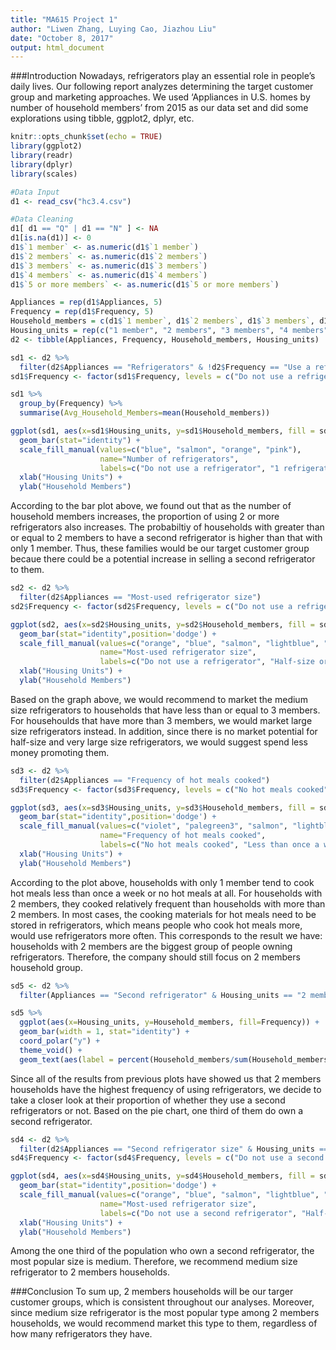 ```yaml
---
title: "MA615 Project 1"
author: "Liwen Zhang, Luying Cao, Jiazhou Liu"
date: "October 8, 2017"
output: html_document
---
```


###Introduction
Nowadays, refrigerators play an essential role in people's daily lives. Our following report analyzes determining the target customer group and marketing approaches. We used 'Appliances in U.S. homes by number of household members' from 2015 as our data set and did some explorations using tibble, ggplot2, dplyr, etc.

```r
knitr::opts_chunk$set(echo = TRUE)
library(ggplot2)
library(readr)
library(dplyr)
library(scales)
```

```r
#Data Input
d1 <- read_csv("hc3.4.csv")
```

```r
#Data Cleaning
d1[ d1 == "Q" | d1 == "N" ] <- NA
d1[is.na(d1)] <- 0
d1$`1 member` <- as.numeric(d1$`1 member`)
d1$`2 members` <- as.numeric(d1$`2 members`)
d1$`3 members` <- as.numeric(d1$`3 members`)
d1$`4 members` <- as.numeric(d1$`4 members`)
d1$`5 or more members` <- as.numeric(d1$`5 or more members`)

Appliances = rep(d1$Appliances, 5)
Frequency = rep(d1$Frequency, 5)
Household_members = c(d1$`1 member`, d1$`2 members`, d1$`3 members`, d1$`4 members`, d1$`5 or more members`)
Housing_units = rep(c("1 member", "2 members", "3 members", "4 members", "5 or more members"), each = 89)
d2 <- tibble(Appliances, Frequency, Household_members, Housing_units)
```


```r
sd1 <- d2 %>%
  filter(d2$Appliances == "Refrigerators" & !d2$Frequency == "Use a refrigerator")
sd1$Frequency <- factor(sd1$Frequency, levels = c("Do not use a refrigerator", "1", "2 or more"))[]

sd1 %>%
  group_by(Frequency) %>%
  summarise(Avg_Household_Members=mean(Household_members))

ggplot(sd1, aes(x=sd1$Housing_units, y=sd1$Household_members, fill = sd1$Frequency)) + 
  geom_bar(stat="identity") +
  scale_fill_manual(values=c("blue", "salmon", "orange", "pink"),
                    name="Number of refrigerators", 
                    labels=c("Do not use a refrigerator", "1 refrigerator", "2 or more refirgerators")) +
  xlab("Housing Units") + 
  ylab("Household Members")
```

According to the bar plot above, we found out that as the number of household members increases, the proportion of using 2 or more refrigerators also increases. The probabiltiy of households with greater than or equal to 2 members to have a second refrigerator is higher than that with only 1 member. Thus, these families would be our target customer group becaue there could be a potential increase in selling a second refrigerator to them.


```r
sd2 <- d2 %>%
  filter(d2$Appliances == "Most-used refrigerator size")
sd2$Frequency <- factor(sd2$Frequency, levels = c("Do not use a refrigerator", "Half-size or compact", "Small (less than 17.6 cubic feet)", "Medium (17.6 to 22.5 cubic feet)", "Large (22.6 to 29.5 cubic feet)", "Very large (more than 29.5 cubic feet)"))

ggplot(sd2, aes(x=sd2$Housing_units, y=sd2$Household_members, fill = sd2$Frequency)) + 
  geom_bar(stat="identity",position='dodge') +
  scale_fill_manual(values=c("orange", "blue", "salmon", "lightblue", "pink", "violet"), 
                    name="Most-used refrigerator size", 
                    labels=c("Do not use a refrigerator", "Half-size or compact", "Small (less than 17.6 cubic feet)", "Medium (17.6 to 22.5 cubic feet)", "Large (22.6 to 29.5 cubic feet)", "Very large (more than 29.5 cubic feet)"))+
  xlab("Housing Units") + 
  ylab("Household Members")
```

Based on the graph above, we would recommend to market the medium size refrigerators to households that have less than or equal to 3 members. For househoulds that have more than 3 members, we would market large size refrigerators instead. In addition, since there is no market potential for half-size and very large size refrigerators, we would suggest spend less money promoting them.

```r
sd3 <- d2 %>%
  filter(d2$Appliances == "Frequency of hot meals cooked")
sd3$Frequency <- factor(sd3$Frequency, levels = c("No hot meals cooked", "Less than once a week", "About once a week", "A few times each week", "Once a day", "2 times a day", "3 or more times a day"))

ggplot(sd3, aes(x=sd3$Housing_units, y=sd3$Household_members, fill = sd3$Frequency)) + 
  geom_bar(stat="identity",position='dodge') +
  scale_fill_manual(values=c("violet", "palegreen3", "salmon", "lightblue", "orange", "pink", "deepskyblue"), 
                    name="Frequency of hot meals cooked", 
                    labels=c("No hot meals cooked", "Less than once a week", "About once a week", "A few times each week", "Once a day", "2 times a day", "3 or more times a day")) +
  xlab("Housing Units") + 
  ylab("Household Members")
```

According to the plot above, households with only 1 member tend to cook hot meals less than once a week or no hot meals at all. For households with 2 members, they cooked relatively frequent than households with more than 2 members. In most cases, the cooking materials for hot meals need to be stored in refrigerators, which means people who cook hot meals more, would use refrigerators more often. This corresponds to the result we have: households with 2 members are the biggest group of people owning refrigerators. Therefore, the company should still focus on 2 members household group.

```r
sd5 <- d2 %>%
  filter(Appliances == "Second refrigerator" & Housing_units == "2 members")

sd5 %>%
  ggplot(aes(x=Housing_units, y=Household_members, fill=Frequency)) + 
  geom_bar(width = 1, stat="identity") +
  coord_polar("y") + 
  theme_void() +
  geom_text(aes(label = percent(Household_members/sum(Household_members))))
```
Since all of the results from previous plots have showed us that 2 members households have the highest frequency of using refrigerators, we decide to take a closer look at their proportion of whether they use a second refrigerators or not. Based on the pie chart, one third of them do own a second refrigerator.

```r
sd4 <- d2 %>%
  filter(d2$Appliances == "Second refrigerator size" & Housing_units == "2 members")
sd4$Frequency <- factor(sd4$Frequency, levels = c("Do not use a second refrigerator", "Half-size or compact", "Small (less than 17.6 cubic feet)", "Medium (17.6 to 22.5 cubic feet)", "Large (22.6 to 29.5 cubic feet)", "Very large (more than 29.5 cubic feet)"))

ggplot(sd4, aes(x=sd4$Housing_units, y=sd4$Household_members, fill = sd4$Frequency)) + 
  geom_bar(stat="identity",position='dodge') +
  scale_fill_manual(values=c("orange", "blue", "salmon", "lightblue", "pink", "violet"), 
                    name="Most-used refrigerator size",
                    labels=c("Do not use a second refrigerator", "Half-size or compact", "Small (less than 17.6 cubic feet)", "Medium (17.6 to 22.5 cubic feet)", "Large (22.6 to 29.5 cubic feet)", "Very large (more than 29.5 cubic feet)")) +
  xlab("Housing Units") + 
  ylab("Household Members")
```

Among the one third of the population who own a second refrigerator, the most popular size is medium. Therefore, we recommend medium size refrigerator to 2 members households.

###Conclusion
To sum up, 2 members households will be our targer customer groups, which is consistent throughout our analyses. Moreover, since medium size refrigerator is the most popular type among 2 members households, we would recommend market this type to them, regardless of how many refrigerators they have.
